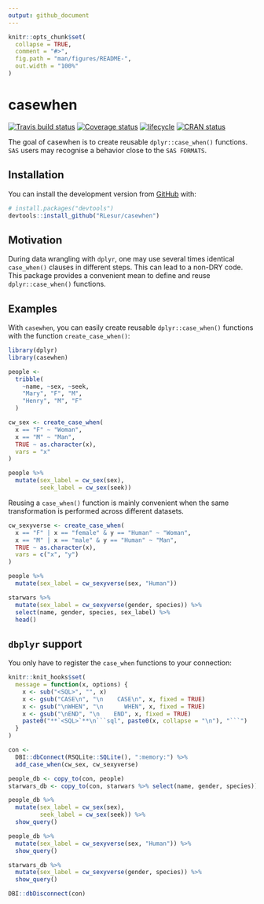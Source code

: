 ```yaml
---
output: github_document
---
```


<!-- README.md is generated from README.Rmd. Please edit that file -->

```r
knitr::opts_chunk$set(
  collapse = TRUE,
  comment = "#>",
  fig.path = "man/figures/README-",
  out.width = "100%"
)
```
# casewhen
[![Travis build status](https://travis-ci.org/RLesur/casewhen.svg?branch=master)](https://travis-ci.org/RLesur/casewhen) [![Coverage status](https://codecov.io/gh/RLesur/casewhen/branch/master/graph/badge.svg)](https://codecov.io/github/RLesur/casewhen?branch=master) [![lifecycle](https://img.shields.io/badge/lifecycle-experimental-orange.svg)](https://www.tidyverse.org/lifecycle/#experimental) [![CRAN status](https://www.r-pkg.org/badges/version/casewhen)](https://cran.r-project.org/package=casewhen)

The goal of casewhen is to create reusable `dplyr::case_when()` functions.  
`SAS` users may recognise a behavior close to the `SAS FORMATS`.

## Installation

You can install the development version from [GitHub](https://github.com/) with:

``` r
# install.packages("devtools")
devtools::install_github("RLesur/casewhen")
```

## Motivation  

During data wrangling with `dplyr`, one may use several times identical `case_when()` clauses in different steps. This can lead to a non-DRY code.  
This package provides a convenient mean to define and reuse `dplyr::case_when()` functions.  

## Examples

With `casewhen`, you can easily create reusable `dplyr::case_when()` functions with the function `create_case_when()`:

```r
library(dplyr)
library(casewhen)

people <-
  tribble(
    ~name, ~sex, ~seek,
    "Mary", "F", "M",
    "Henry", "M", "F"
  )

cw_sex <- create_case_when(
  x == "F" ~ "Woman",
  x == "M" ~ "Man",
  TRUE ~ as.character(x),
  vars = "x"
)

people %>% 
  mutate(sex_label = cw_sex(sex), 
         seek_label = cw_sex(seek))
```

Reusing a `case_when()` function is mainly convenient when the same transformation is performed across different datasets. 

```r
cw_sexyverse <- create_case_when(
  x == "F" | x == "female" & y == "Human" ~ "Woman",
  x == "M" | x == "male" & y == "Human" ~ "Man",
  TRUE ~ as.character(x),
  vars = c("x", "y")
)

people %>% 
  mutate(sex_label = cw_sexyverse(sex, "Human"))

starwars %>%
  mutate(sex_label = cw_sexyverse(gender, species)) %>%
  select(name, gender, species, sex_label) %>%
  head()
```

## `dbplyr` support

You only have to register the `case_when` functions to your connection:

```r
knitr::knit_hooks$set(
  message = function(x, options) {
    x <- sub("<SQL>", "", x)
    x <- gsub("CASE\n", "\n    CASE\n", x, fixed = TRUE)
    x <- gsub("\nWHEN", "\n      WHEN", x, fixed = TRUE)
    x <- gsub("\nEND", "\n    END", x, fixed = TRUE)
    paste0("**`<SQL>`**\n```sql", paste0(x, collapse = "\n"), "```")
  }
)
```


```r
con <- 
  DBI::dbConnect(RSQLite::SQLite(), ":memory:") %>%
  add_case_when(cw_sex, cw_sexyverse)

people_db <- copy_to(con, people)
starwars_db <- copy_to(con, starwars %>% select(name, gender, species))

people_db %>% 
  mutate(sex_label = cw_sex(sex), 
         seek_label = cw_sex(seek)) %>%
  show_query()

people_db %>%
  mutate(sex_label = cw_sexyverse(sex, "Human")) %>%
  show_query()

starwars_db %>%
  mutate(sex_label = cw_sexyverse(gender, species)) %>%
  show_query()

DBI::dbDisconnect(con)
```

